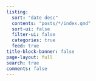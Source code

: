 ```yaml
---
listing:
  sort: "date desc"
  contents: "posts/*/index.qmd"
  sort-ui: false
  filter-ui: false
  categories: true
  feed: true
title-block-banner: false
page-layout: full
search: true
comments: false
---
```


